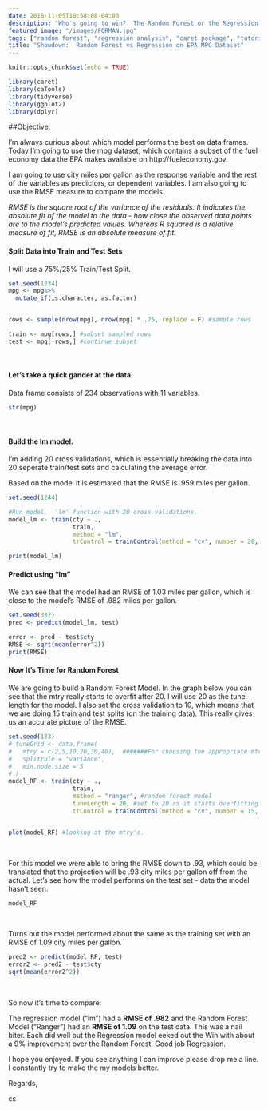 ```yaml
---
date: 2018-11-05T10:58:08-04:00
description: "Who's going to win?  The Random Forest or the Regression model?  This is big...  by Chris M. Shockley"
featured_image: "/images/FORMAN.jpg"
tags: ["random forest", "regression analysis", "caret package", "tutorial"]
title: "Showdown:  Random Forest vs Regression on EPA MPG Dataset"
---
```


```r
knitr::opts_chunk$set(echo = TRUE)
```


```r
library(caret)
library(caTools)
library(tidyverse)
library(ggplot2)
library(dplyr)
```

##Objective:

I'm always curious about which model performs the best on data frames.  Today I'm going to use the mpg dataset, which contains a subset of the fuel economy data the EPA makes available on http://fueleconomy.gov.  


I am going to use city miles per gallon as the response variable and the rest of the variables as predictors, or dependent variables.  I am also going to use the RMSE measure to compare the models.

*RMSE is the square root of the variance of the residuals.  It indicates the absolute fit of the model to the data - how close the observed data points are to the model's predicted values.  Whereas R squared is a relative measure of fit, RMSE is an absolute measure of fit.*

#### Split Data into Train and Test Sets

I will use a 75%/25% Train/Test Split.

```r
set.seed(1234)
mpg <- mpg%>%
  mutate_if(is.character, as.factor)


rows <- sample(nrow(mpg), nrow(mpg) * .75, replace = F) #sample rows

train <- mpg[rows,] #subset sampled rows
test <- mpg[-rows,] #continue subset

```
<br>

#### Let's take a quick gander at the data.

Data frame consists of 234 observations with 11 variables.  

```r
str(mpg)
```

<br> 

#### Build the lm model.  

I'm adding 20 cross validations, which is essentially breaking the data into 20 seperate train/test sets and calculating the average error.

Based on the model it is estimated that the RMSE is .959 miles per gallon.


```r
set.seed(1244)

#Run model.  'lm' function with 20 cross validations.
model_lm <- train(cty ~ ., 
                  train,
                  method = "lm",
                  trControl = trainControl(method = "cv", number = 20, verboseIter = FALSE))

print(model_lm)
```


#### Predict using "lm"

We can see that the model had an RMSE of 1.03 miles per gallon, which is close to the model's RMSE of .982 miles per gallon. 

```r
set.seed(332)
pred <- predict(model_lm, test)

error <- pred - test$cty
RMSE <- sqrt(mean(error^2))
print(RMSE)
```


#### Now It's Time for Random Forest

We are going to build a Random Forest Model.  In the graph below you can see that the mtry really starts to overfit after 20.  I will use 20 as the tune-length for the model.  I also set the cross validation to 10, which means that we are doing 15 train and test splits (on the training data).  This really gives us an accurate picture of the RMSE.


```r
set.seed(123)
# tuneGrid <- data.frame(
#   mtry = c(2,5,10,20,30,40),  #######For choosing the appropriate mtry
#   splitrule = "variance",       
#   min.node.size = 5
# )
model_RF <- train(cty ~ ., 
                  train,
                  method = "ranger", #random forest model
                  tuneLength = 20, #set to 20 as it starts overfitting at larger mtry's
                  trControl = trainControl(method = "cv", number = 15, verboseIter = FALSE)) #cross validation; 15 train/test splits


plot(model_RF) #looking at the mtry's.
```
<br> 

For this model we were able to bring the RMSE down to .93, which could be translated that the projection will be .93 city miles per gallon off from the actual.  Let's see how the model performs on the test set - data the model hasn't seen.
```r
model_RF
```
<br> 

Turns out the model performed about the same as the training set with an RMSE of 1.09 city miles per gallon.


```r
pred2 <- predict(model_RF, test)
error2 <- pred2 - test$cty
sqrt(mean(error2^2))

```
<br>

So now it's time to compare:

The regression model ("lm") had a **RMSE of .982** and the Random Forest Model ("Ranger") had an **RMSE of 1.09** on the test data. This was a nail biter.  Each did well but the Regression model eeked out the Win with about a 9% improvement over the Random Forest. Good job Regression.

I hope you enjoyed. If you see anything I can improve please drop me a line.  I constantly try to make the my models better.

Regards,

cs



